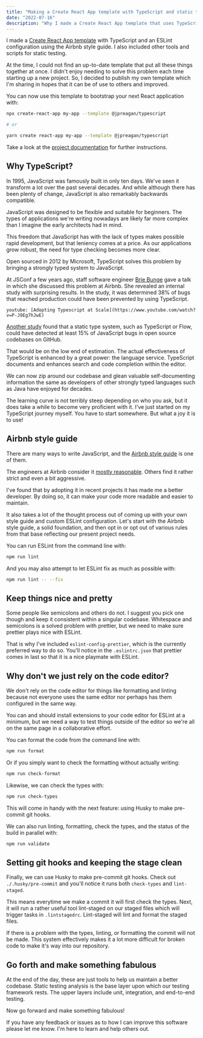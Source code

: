 ```yaml
---
title: "Making a Create React App template with TypeScript and static testing tools"
date: "2022-07-16"
description: "Why I made a Create React App template that uses TypeScript and static testing tools like eslint, prettier, husky, lint-staged while using the Airbnb style guide."
---
```


I made a [Create React App template](https://github.com/jpreagan/cra-template-typescript) with TypeScript and an ESLint configuration using the Airbnb style guide. I also included other tools and scripts for static testing.

At the time, I could not find an up-to-date template that put all these things together at once. I didn't enjoy needing to solve this problem each time starting up a new project. So, I decided to publish my own template which I'm sharing in hopes that it can be of use to others and improved.

You can now use this template to bootstrap your next React application with:

```sh
npx create-react-app my-app --template @jpreagan/typescript

# or

yarn create react-app my-app --template @jpreagan/typescript
```

Take a look at the [project documentation](https://github.com/jpreagan/cra-template-typescript) for further instructions.

## Why TypeScript?

In 1995, JavaScript was famously built in only ten days. We've seen it transform a lot over the past several decades. And while although there has been plenty of change, JavaScript is also remarkably backwards compatible.

JavaScript was designed to be flexible and suitable for beginners. The types of applications we're writing nowadays are likely far more complex than I imagine the early architects had in mind.

This freedom that JavaScript has with the lack of types makes possible rapid development, but that leniency comes at a price. As our applications grow robust, the need for type checking becomes more clear.

Open sourced in 2012 by Microsoft, TypeScript solves this problem by bringing a strongly typed system to JavaScript.

At JSConf a few years ago, staff software engineer [Brie Bunge](https://twitter.com/briebunge) gave a talk in which she discussed this problem at Airbnb. She revealed an internal study with surprising results. In the study, it was determined 38% of bugs that reached production could have been prevented by using TypeScript.

`youtube: [Adopting Typescript at Scale](https://www.youtube.com/watch?v=P-J9Eg7hJwE)`

[Another study](https://ieeexplore.ieee.org/document/7985711) found that a static type system, such as TypeScript or Flow, could have detected at least 15% of JavaScript bugs in open source codebases on GitHub.

That would be on the low end of estimation. The actual effectiveness of TypeScript is enhanced by a great power: the language service. TypeScript documents and enhances search and code completion within the editor.

We can now zip around our codebase and glean valuable self-documenting information the same as developers of other strongly typed languages such as Java have enjoyed for decades.

The learning curve is not terribly steep depending on who you ask, but it does take a while to become very proficient with it. I've just started on my TypeScript journey myself. You have to start somewhere. But what a joy it is to use!

## Airbnb style guide

There are many ways to write JavaScript, and the [Airbnb style guide](https://github.com/airbnb/javascript) is one of them.

The engineers at Airbnb consider it [mostly reasonable](https://medium.com/airbnb-engineering/our-javascript-style-guide-43b026f5b463). Others find it rather strict and even a bit aggressive.

I've found that by adopting it in recent projects it has made me a better developer. By doing so, it can make your code more readable and easier to maintain.

It also takes a lot of the thought process out of coming up with your own style guide and custom ESLint configuration. Let's start with the Airbnb style guide, a solid foundation, and then opt in or opt out of various rules from that base reflecting our present project needs.

You can run ESLint from the command line with:

```sh
npm run lint
```

And you may also attempt to let ESLint fix as much as possible with:

```sh
npm run lint -- --fix
```

## Keep things nice and pretty

Some people like semicolons and others do not. I suggest you pick one though and keep it consistent within a singular codebase. Whitespace and semicolons is a solved problem with prettier, but we need to make sure prettier plays nice with ESLint.

That is why I've included `eslint-config-prettier`, which is the currently preferred way to do so. You'll notice in the `.eslintrc.json` that prettier comes in last so that it is a nice playmate with ESLint.

## Why don't we just rely on the code editor?

We don't rely on the code editor for things like formatting and linting because not everyone uses the same editor nor perhaps has them configured in the same way.

You can and should install extensions to your code editor for ESLint at a minimum, but we need a way to test things outside of the editor so we're all on the same page in a collaborative effort.

You can format the code from the command line with:

```sh
npm run format
```

Or if you simply want to check the formatting without actually writing:

```sh
npm run check-format
```

Likewise, we can check the types with:

```sh
npm run check-types
```

This will come in handy with the next feature: using Husky to make pre-commit git hooks.

We can also run linting, formatting, check the types, and the status of the build in parallel with:

```sh
npm run validate
```

## Setting git hooks and keeping the stage clean

Finally, we can use Husky to make pre-commit git hooks. Check out `./.husky/pre-commit` and you'll notice it runs both `check-types` and `lint-staged`.

This means everytime we make a commit it will first check the types. Next, it will run a rather useful tool lint-staged on our staged files which will trigger tasks in `.lintstagedrc`. Lint-staged will lint and format the staged files.

If there is a problem with the types, linting, or formatting the commit will not be made. This system effectively makes it a lot more difficult for broken code to make it's way into our repository.

## Go forth and make something fabulous

At the end of the day, these are just tools to help us maintain a better codebase. Static testing analysis is the base layer upon which our testing framework rests. The upper layers include unit, integration, and end-to-end testing.

Now go forward and make something fabulous!

If you have any feedback or issues as to how I can improve this software please let me know. I'm here to learn and help others out.
